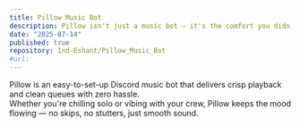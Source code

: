 ```yaml
---
title: Pillow Music Bot
description: Pillow isn't just a music bot — it's the comfort you didn't know your Discord server needed. Clean queues, smooth playback, and a vibe that hits different. Built with love, tuned for chill.
date: "2025-07-14"
published: true
repository: Ind-Eshant/Pillow_Music_Bot
#url:
---
```


Pillow is an easy-to-set-up Discord music bot that delivers crisp playback and clean queues with zero hassle.  
Whether you're chilling solo or vibing with your crew, Pillow keeps the mood flowing — no skips, no stutters, just smooth sound.
